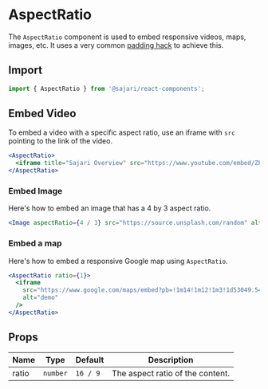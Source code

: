 
<SEO
  title="AspectRatio"
  scope={scopes.components}
  description="The AspectRatio component is used to embed responsive videos, maps, images, etc."
/>

# AspectRatio

The `AspectRatio` component is used to embed responsive videos, maps, images, etc. It
uses a very common [padding hack](https://css-tricks.com/aspect-ratio-boxes/) to achieve this.

## Import

```js
import { AspectRatio } from '@sajari/react-components';
```

## Embed Video

To embed a video with a specific aspect ratio, use an iframe with `src` pointing
to the link of the video.

```jsx
<AspectRatio>
  <iframe title="Sajari Overview" src="https://www.youtube.com/embed/ZPvP-6_Q1gs" allowFullScreen />
</AspectRatio>
```

### Embed Image

Here's how to embed an image that has a 4 by 3 aspect ratio.

```jsx
<Image aspectRatio={4 / 3} src="https://source.unsplash.com/random" alt="Photo" objectFit="cover" />
```

### Embed a map

Here's how to embed a responsive Google map using `AspectRatio`.

```jsx
<AspectRatio ratio={1}>
  <iframe
    src="https://www.google.com/maps/embed?pb=!1m14!1m12!1m3!1d53049.54485302262!2d151.28657919999998!3d-33.796915199999994!2m3!1f0!2f0!3f0!3m2!1i1024!2i768!4f13.1!5e0!3m2!1sen!2sau!4v1592655739603!5m2!1sen!2sau"
    alt="demo"
  />
</AspectRatio>
```

## Props

| Name  | Type     | Default  | Description                      |
| ----- | -------- | -------- | -------------------------------- |
| ratio | `number` | `16 / 9` | The aspect ratio of the content. |
